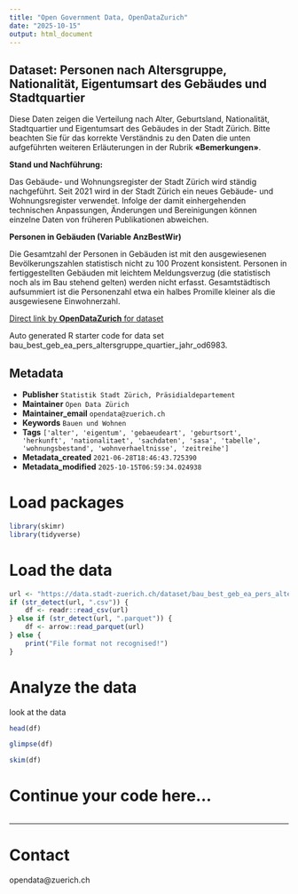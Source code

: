 ```yaml
---
title: "Open Government Data, OpenDataZurich"
date: "2025-10-15"
output: html_document
---
```


## Dataset: Personen nach Altersgruppe, Nationalität, Eigentumsart des Gebäudes und Stadtquartier

Diese Daten zeigen die Verteilung nach Alter, Geburtsland, Nationalität, Stadtquartier und Eigentumsart des Gebäudes in der Stadt Zürich. 
Bitte beachten Sie für das korrekte Verständnis zu den Daten die unten aufgeführten weiteren Erläuterungen in der Rubrik **«Bemerkungen»**.



**Stand und Nachführung:**

Das Gebäude- und Wohnungsregister der Stadt Zürich wird ständig nachgeführt. Seit 2021 wird in der Stadt Zürich ein neues Gebäude- und Wohnungsregister verwendet. Infolge der damit einhergehenden technischen Anpassungen, Änderungen und Bereinigungen können einzelne Daten von früheren Publikationen abweichen.

[]()

**Personen in Gebäuden (Variable AnzBestWir)**

Die Gesamtzahl der Personen in Gebäuden ist mit den ausgewiesenen Bevölkerungszahlen statistisch nicht zu 100 Prozent konsistent. Personen in fertiggestellten Gebäuden mit leichtem Meldungsverzug (die statistisch noch als im Bau stehend gelten) werden nicht erfasst. Gesamtstädtisch aufsummiert ist die Personenzahl etwa ein halbes Promille kleiner als die ausgewiesene Einwohnerzahl.



[]()



[Direct link by **OpenDataZurich** for dataset](https://data.stadt-zuerich.ch/dataset/bau_best_geb_ea_pers_altersgruppe_quartier_jahr_od6983)

Auto generated R starter code for data set bau_best_geb_ea_pers_altersgruppe_quartier_jahr_od6983.

## Metadata

- **Publisher** `Statistik Stadt Zürich, Präsidialdepartement`
- **Maintainer** `Open Data Zürich`
- **Maintainer_email** `opendata@zuerich.ch`
- **Keywords** `Bauen und Wohnen`
- **Tags** `['alter', 'eigentum', 'gebaeudeart', 'geburtsort', 'herkunft', 'nationalitaet', 'sachdaten', 'sasa', 'tabelle', 'wohnungsbestand', 'wohnverhaeltnisse', 'zeitreihe']`
- **Metadata_created** `2021-06-28T18:46:43.725390`
- **Metadata_modified** `2025-10-15T06:59:34.024938`


# Load packages

```r
library(skimr)
library(tidyverse)
```

# Load the data

```r
url <- "https://data.stadt-zuerich.ch/dataset/bau_best_geb_ea_pers_altersgruppe_quartier_jahr_od6983/download/BAU698OD6983.csv"
if (str_detect(url, ".csv")) {
    df <- readr::read_csv(url)
} else if (str_detect(url, ".parquet")) {
    df <- arrow::read_parquet(url)
} else {
    print("File format not recognised!")
}
```

# Analyze the data

look at the data
```r
head(df)
```

```r
glimpse(df)
```

```r
skim(df)
```

# Continue your code here...

```r

```

------------------------------------------------------------------------

# Contact

opendata@zuerich.ch
